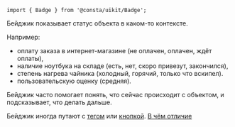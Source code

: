 

```tsx
import { Badge } from '@consta/uikit/Badge';
```

Бейджик показывает статус объекта в каком-то контексте.

Например:

- оплату заказа в интернет-магазине (не оплачен, оплачен, ждёт оплаты),
- наличие ноутбука на складе (есть, нет, скоро привезут, закончился),
- степень нагрева чайника (холодный, горячий, только что вскипел).
- пользовательскую оценку (средняя).

Бейджик часто помогает понять, что сейчас происходит с объектом, и подсказывает, что делать дальше.

<BadgeExampleStatus />

<MdxInformer status="success">

Бейджик иногда путают с [тегом](##LIBS.LIB.STAND/lib:uikit/stand:components-tag-stable) или [кнопкой](##LIBS.LIB.STAND/lib:uikit/stand:components-button-stable). [В чём отличие](##LIBS.LIB.STAND.TAB/lib:uikit/stand:components-badge-stable/tab:use)

</MdxInformer>

